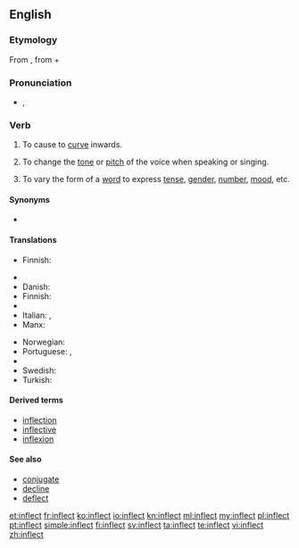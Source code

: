 {{was wotd|2007|May|13}}
==English==

===Etymology===
From {{etyl|la}} {{term|inflecto|īnflectō|lang=la}}, from {{term|in-||in|lang=la}} + {{term|flecto|flectō|I bend|lang=la}}

===Pronunciation===
* {{IPA|/ɪnˈflɛkt/}}, {{X-SAMPA|/In"flEkt/}}
*: {{audio|en-us-inflect.ogg|Audio (US)}}
*: {{rhymes|ɛkt}}

===Verb===
{{en-verb}}

# {{transitive}} To cause to [[curve]] inwards.
# {{transitive|music}} To change the [[tone]] or [[pitch]] of the voice when speaking or singing.
# {{transitive|grammar}} To vary the form of a [[word]] to express [[tense]], [[gender]], [[number]], [[mood]], etc.

====Synonyms====
* {{sense|to bend or curve inwards}} {{l|en|inbend}}

====Translations====
{{trans-top|music}}
* Finnish: {{t+|fi|muuttaa}} {{t-|fi|äänensävyä}}
{{trans-mid}}
{{trans-bottom}}

{{trans-top|grammar}}
* {{trreq|Bulgarian}}
* Danish: {{t-|da|bøje}}
* Finnish: {{t+|fi|taivuttaa}}
* {{trreq|Georgian}}
* Italian: {{t-|it|coniugare}},  {{t+|it|flettere}}
* Manx: {{t-|gv|yn-fill}}
{{trans-mid}}
* Norwegian: {{t+|no|bøye}}
* Portuguese: {{t+|pt|variar}}, {{t+|pt|flexionar}}
* {{trreq|Romanian}}
* Swedish: {{t+|sv|böja}}
* Turkish: {{l|tr|ses}} {{t+|tr|değiştirmek}}
{{trans-bottom}}

====Derived terms====
* [[inflection]]
* [[inflective]]
* [[inflexion]]

====See also====
* [[conjugate]]
* [[decline]]
* [[deflect]]

[[et:inflect]]
[[fr:inflect]]
[[ko:inflect]]
[[io:inflect]]
[[kn:inflect]]
[[ml:inflect]]
[[my:inflect]]
[[pl:inflect]]
[[pt:inflect]]
[[simple:inflect]]
[[fi:inflect]]
[[sv:inflect]]
[[ta:inflect]]
[[te:inflect]]
[[vi:inflect]]
[[zh:inflect]]